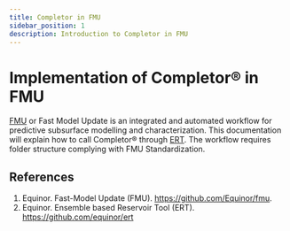 ```yaml
---
title: Completor in FMU
sidebar_position: 1
description: Introduction to Completor in FMU
---
```


# Implementation of Completor® in FMU

[FMU](https://github.com/Equinor/fmu) or Fast Model Update is an integrated and automated workflow for predictive subsurface modelling and characterization.
This documentation will explain how to call Completor® through [ERT](https://github.com/equinor/ert). The workflow requires folder structure complying with FMU Standardization.

## References
1. Equinor. Fast-Model Update (FMU). https://github.com/Equinor/fmu.
2. Equinor. Ensemble based Reservoir Tool (ERT). https://github.com/equinor/ert
